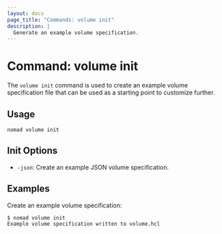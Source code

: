 ```yaml
---
layout: docs
page_title: "Commands: volume init"
description: |
  Generate an example volume specification.
---
```


# Command: volume init

The `volume init` command is used to create an example volume specification
file that can be used as a starting point to customize further.

## Usage

```plaintext
nomad volume init
```

## Init Options

- `-json`: Create an example JSON volume specification.

## Examples

Create an example volume specification:

```shell-session
$ nomad volume init
Example volume specification written to volume.hcl
```

